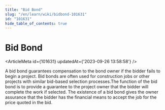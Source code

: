 ```yaml
---
title: "Bid Bond"
slug: "/en/learn/wiki/bidbond-101631"
id: "101631"
hide_table_of_contents: true
---
```



# Bid Bond

<ArticleMeta id={101631} updatedAt={'2023-09-26 13:58:58'} />
<div className='border-solid border-b border-t-0 my-4 border-[var(--ifm-color-gray-300)]' />

A bid bond guarantees compensation to the bond owner if the bidder fails to begin a project. Bid bonds are often used for construction jobs or other projects with similar bid-based selection processes.The function of the bid bond is to provide a guarantee to the project owner that the bidder will complete the work if selected. The existence of a bid bond gives the owner assurance that the bidder has the financial means to accept the job for the price quoted in the bid.
